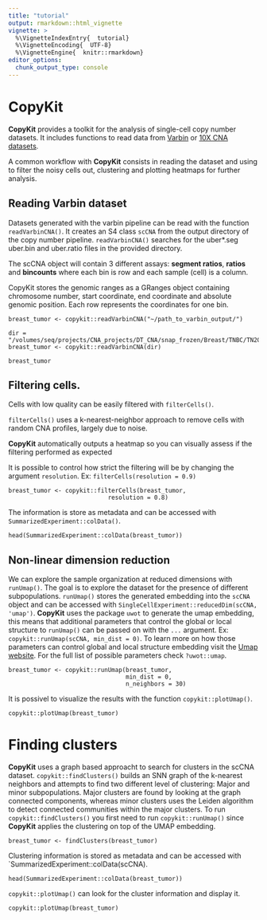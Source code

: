 ```yaml
---
title: "tutorial"
output: rmarkdown::html_vignette
vignette: >
  %\VignetteIndexEntry{  tutorial}
  %\VignetteEncoding{  UTF-8}
  %\VignetteEngine{  knitr::rmarkdown}
editor_options: 
  chunk_output_type: console
---
```


# CopyKit

  **CopyKit** provides a toolkit for the analysis of single-cell copy number datasets. It includes functions to read data from [Varbin](https://www.ncbi.nlm.nih.gov/pmc/articles/PMC4417119/) or [10X CNA datasets](https://www.10xgenomics.com/solutions/single-cell-cnv/).
  
  A common workflow with **CopyKit** consists in reading the dataset and using to filter the noisy cells out, clustering and plotting heatmaps for further analysis.

## Reading Varbin dataset

  Datasets generated with the varbin pipeline can be read with the function `readVarbinCNA()`. It creates an S4 class `scCNA` from the output directory of the copy number pipeline.
  `readVarbinCNA()` searches for the uber*.seg uber.bin and uber.ratio files in the provided directory.
  
  The scCNA object will contain 3 different assays: **segment ratios**, **ratios** and **bincounts** where each bin is row and each sample (cell) is a column.
  
  CopyKit stores the genomic ranges as a GRanges object containing chromosome number, start coordinate, end coordinate and absolute genomic position. 
  Each row represents the coordinates for one bin.

``` eval
breast_tumor <- copykit::readVarbinCNA("~/path_to_varbin_output/")
```

```echo
dir = "/volumes/seq/projects/CNA_projects/DT_CNA/snap_frozen/Breast/TNBC/TN20/"
breast_tumor <- copykit::readVarbinCNA(dir)
```

```{   }
breast_tumor
```

## Filtering cells.

Cells with low quality can be easily filtered with `filterCells()`.

`filterCells()` uses a k-nearest-neighbor approach to remove cells with random CNA profiles, largely due to noise.

**CopyKit** automatically outputs a heatmap so you can visually assess if the filtering performed as expected

It is possible to control how strict the filtering will be by changing the argument `resolution`. Ex: `filterCells(resolution = 0.9)`

```{   warning=FALSE}
breast_tumor <- copykit::filterCells(breast_tumor,
                            resolution = 0.8)
```

The information is store as metadata and can be accessed with `SummarizedExperiment::colData()`.

```{  warning=FALSE}
head(SummarizedExperiment::colData(breast_tumor))
```

## Non-linear dimension reduction

We can explore the sample organization at reduced dimensions with `runUmap()`. The goal is to explore the dataset for the presence of different subpopulations.
`runUmap()` stores the generated embedding into the `scCNA` object and can be accessed with `SingleCellExperiment::reducedDim(scCNA, 'umap')`.
**CopyKit** uses the package `uwot` to generate the umap embedding, this means that additional parameters that control the global or local structure to `runUmap()` can be passed on with the `...` argument. Ex: `copykit::runUmap(scCNA, min_dist = 0)`. To learn more on how those parameters can control global and local structure embedding visit the [Umap website](https://umap-learn.readthedocs.io/en/latest/clustering.html). For the full list of possible parameters check `?uwot::umap`.

```{  warning=FALSE}
breast_tumor <- copykit::runUmap(breast_tumor,
                                 min_dist = 0,
                                 n_neighbors = 30)
```

It is possivel to visualize the results with the function `copykit::plotUmap()`.

```{  warning=FALSE}
copykit::plotUmap(breast_tumor)
```

# Finding clusters

**CopyKit** uses a graph based approacht to search for clusters in the scCNA dataset. `copykit::findClusters()` builds an SNN graph of the k-nearest neighbors and attempts to find two different level of clustering: Major and minor subpopulations.
Major clusters are found by looking at the graph connected components, whereas minor clusters uses the Leiden algorithm to detect connected communities within the major clusters.
To run `copykit::findClusters()` you first need to run `copykit::runUmap()` since **CopyKit** applies the clustering on top of the UMAP embedding.

```{ warning=FALSE}
breast_tumor <- findClusters(breast_tumor)
```

Clustering information is stored as metadata and can be accessed with `SummarizedExperiment::colData(scCNA).

```{ warning=FALSE}
head(SummarizedExperiment::colData(breast_tumor))
```

`copykit::plotUmap()` can look for the cluster information and display it.

```{  warning=FALSE}
copykit::plotUmap(breast_tumor)
```


